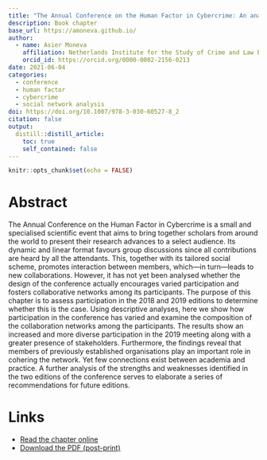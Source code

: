 ```yaml
---
title: "The Annual Conference on the Human Factor in Cybercrime: An analysis of participation in the 2018 and 2019 meetings"
description: Book chapter
base_url: https://amoneva.github.io/
author:
  - name: Asier Moneva
    affiliation: Netherlands Institute for the Study of Crime and Law Enforcement (NSCR) & Centre of Expertise Cyber Security at The Hague University of Applied Sciences & Crimina Center for the Study and Prevention of Crime at Miguel Hernandez University
    orcid_id: https://orcid.org/0000-0002-2156-0213
date: 2021-06-04
categories:
  - conference
  - human factor
  - cybercrime
  - social network analysis
doi: https://doi.org/10.1007/978-3-030-60527-8_2
citation: false
output:
  distill::distill_article:
    toc: true
    self_contained: false
---
```


```r
knitr::opts_chunk$set(echo = FALSE)
```

# Abstract

The Annual Conference on the Human Factor in Cybercrime is a small and specialised scientific event that aims to bring together scholars from around the world to present their research advances to a select audience. Its dynamic and linear format favours group discussions since all contributions are heard by all the attendants. This, together with its tailored social scheme, promotes interaction between members, which—in turn—leads to new collaborations. However, it has not yet been analysed whether the design of the conference actually encourages varied participation and fosters collaborative networks among its participants. The purpose of this chapter is to assess participation in the 2018 and 2019 editions to determine whether this is the case. Using descriptive analyses, here we show how participation in the conference has varied and examine the composition of the collaboration networks among the participants. The results show an increased and more diverse participation in the 2019 meeting along with a greater presence of stakeholders. Furthermore, the findings reveal that members of previously established organisations play an important role in cohering the network. Yet few connections exist between academia and practice. A further analysis of the strengths and weaknesses identified in the two editions of the conference serves to elaborate a series of recommendations for future editions.

# Links

-   [Read the chapter online](https://books.google.com/books?hl=en&lr=&id=eZosEAAAQBAJ&oi=fnd&pg=PA5&ots=Dtu36tRozu&sig=GTCbC6rgOp6mjv-EQmcWwrVzErI&redir_esc=y#v=onepage&q&f=false)
-   [Download the PDF (post-print)](moneva_2021_the_annual_conference_on_the.pdf)
